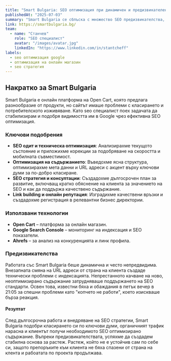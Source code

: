 ```yaml
---
title: "Smart Bulgaria: SEO оптимизация при динамичен и предизвикателен проект"
publishedAt: "2025-07-03"
summary: "Smart Bulgaria се сблъска с множество SEO предизвикателства, но с правилна стратегия и постоянна оптимизация постигнахме видими резултати."
link: https://smartbulgaria.bg/
team:
  - name: "Станчев"
    role: "SEO специалист"
    avatar: "/images/avatar.jpg"
    linkedIn: "https://www.linkedin.com/in/stantcheff"
labels:
  - seo оптимизация google
  - оптимизация на онлайн магазин
  - seo стратегия
---
```


<section>
  <h2>Накратко за Smart Bulgaria</h2>

  <p>
    Smart Bulgaria е онлайн платформа на Open Cart, която предлага разнообразие от продукти, но сайтът имаше проблеми с класирането и потребителското изживяване. Като seo специалист поех задачата да стабилизирам и подобря видимостта им в Google чрез ефективна SEO оптимизация.
  </p>

  <h3>Ключови подобрения</h3>

  <ul>
    <li>
      <strong>SEO одит и техническа оптимизация</strong>: Анализирахме текущото състояние и приложихме корекции за подобряване на скоростта и мобилната съвместимост.
    </li>
    <li>
      <strong>Оптимизация на съдържанието</strong>: Въведохме ясна структура, оптимизирахме мета данни и URL адреси с акцент върху ключови думи за по-добро класиране.
    </li>
    <li>
      <strong>SEO стратегия и консултации</strong>: Създадохме дългосрочен план за развитие, включващ кратко обяснение на клиента за значението на SEO и как да поддържа качествено съдържание.
    </li>
    <li>
      <strong>Link building и онлайн репутация</strong>: Изградихме качествени връзки и създадохме регистрация в релевантни бизнес директории.
    </li>
  </ul>

  <h3>Използвани технологии</h3>

  <ul>
    <li><strong>Open Cart</strong> – платформа за онлайн магазин.</li>
    <li><strong>Google Search Console</strong> – мониторинг на индексация и SEO показатели.</li>
    <li><strong>Ahrefs</strong> – за анализ на конкуренцията и линк профила.</li>
  </ul>

  <h3>Предизвикателства</h3>

  <p>
    Работата със Smart Bulgaria беше динамична и често непредвидима. Внезапната смяна на URL адреси от страна на клиента създаде технически проблеми с индексацията. Непрестанното качване на ново, неоптимизирано съдържание затрудняваше поддържането на SEO стандарти. Освен това, известни бяха и обаждания в петък вечер в 21:05 за спешни проблеми като "копчето не работи", което изискваше бърза реакция.
  </p>

  <h4>Резултат</h4>

  <p>
    След дългосрочна работа и внедряване на SEO стратегии, Smart Bulgaria подобри класирането си по ключови думи, органичният трафик нарасна и клиентът получи необходимото SEO оптимизирано съдържание. Въпреки предизвикателствата, успяхме да създадем стабилна основа за растеж. Растеж, който не е устойчив сам по себе си, защото препоръките към клиента не бяха спазени от страна на клента и рабоатата по проекта продължава.
  </p>

</section>
